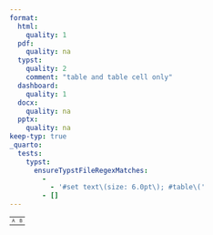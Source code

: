 ```yaml
---
format:
  html:
    quality: 1
  pdf:
    quality: na
  typst:
    quality: 2
    comment: "table and table cell only"
  dashboard:
    quality: 1
  docx:
    quality: na
  pptx:
    quality: na
keep-typ: true
_quarto:
  tests:
    typst:
      ensureTypstFileRegexMatches:
        -
          - '#set text\(size: 6.0pt\); #table\('
        - []
---
```


```{=html}
<table style="font-size: 8px;">
    <tr><td>A</td><td>B</td></tr>
</table>
```

